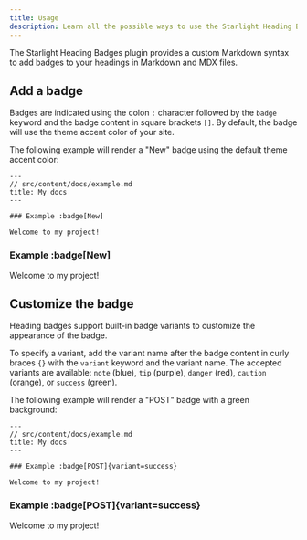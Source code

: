 ```yaml
---
title: Usage
description: Learn all the possible ways to use the Starlight Heading Badges plugin in your Starlight documentation.
---
```


The Starlight Heading Badges plugin provides a custom Markdown syntax to add badges to your headings in Markdown and MDX files.

## Add a badge

Badges are indicated using the colon `:` character followed by the `badge` keyword and the badge content in square brackets `[]`.
By default, the badge will use the theme accent color of your site.

The following example will render a "New" badge using the default theme accent color:


<Preview>

```mdx
---
// src/content/docs/example.md
title: My docs
---

### Example :badge[New]

Welcome to my project!
```

<Example slot="preview">

### Example :badge[New]

Welcome to my project!

</Example>

</Preview>

## Customize the badge

Heading badges support built-in badge variants to customize the appearance of the badge.

To specify a variant, add the variant name after the badge content in curly braces `{}` with the `variant` keyword and the variant name.
The accepted variants are available: `note` (blue), `tip` (purple), `danger` (red), `caution` (orange), or `success` (green).

The following example will render a "POST" badge with a green background:

<Preview>

```mdx
---
// src/content/docs/example.md
title: My docs
---

### Example :badge[POST]{variant=success}

Welcome to my project!
```

<Example slot="preview">

### Example :badge[POST]{variant=success}

Welcome to my project!

</Example>

</Preview>
